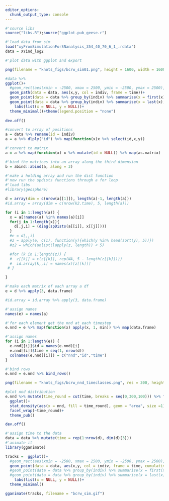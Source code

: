 ```yaml
---
editor_options: 
  chunk_output_type: console
---
```

```r
#'source libs
source("libs.R");source("ggplot.pub_geese.r")
```

```r
#'load data from sim
load("xyFromSimulationForSNanalysis_354_40_70_6_1_.rdata")
data = XYind_log2
```

```r
#'plot data with ggplot and export

png(filename = "knots_figs/bcrw_sim01.png", height = 1600, width = 1600, res = 350)

#data %>% 
ggplot()+
  #geom_rect(aes(xmin = -2500, xmax = 2500, ymin = -2500, ymax = 2500), fill = "transparent", col = 1, lty = 2)+
  geom_path(data = data, aes(x,y, col = indiv, frame = time))+
  geom_point(data = data %>% group_by(indiv) %>% summarise(x = first(x), y = first(y)), aes(x, y), size = 3, col = 4, shape = 1)+
  geom_point(data = data %>% group_by(indiv) %>% summarise(x = last(x), y = last(y)), aes(x, y), size = 3, col = 2, shape = 13)+
    labs(list(x = NULL, y = NULL))+
  theme_minimal()+theme(legend.position = "none")
  
dev.off()
```

```r
#convert to array of positions
a = data %>% rename(id = indiv)
a = a %>% dlply("id") %>% map(function(x)x %>% select(id,x,y))

#'convert to matrix
a = a %>% map(function(x) x %>% mutate(id = NULL)) %>% map(as.matrix)

#'bind the matrices into an array along the third dimension
b = abind::abind(a, along = 3)
```

```r
#'make a holding array and run the dist function
#'now run the spdists functions through a for loop
#'load libs
#library(geosphere)

d = array(dim = c(nrow(a[[1]]), length(a)-1, length(a)))
#id.array = array(dim = c(nrow(k2.time), 5, length(a)))

for (i in 1:length(a)) {
  x = a[!names(a) %in% names(a)[i]]
  for(j in 1:length(x)){
    d[,j,i] = (diag(spDists(a[[i]], x[[j]])))
  }
  #e = d[,,i]
  #z = apply(e, c(1), function(y){which(y %in% head(sort(y), 5))})
  #z2 = which(unlist(lapply(z, length)) < 5)

  #for (k in 1:length(z)) {
  #  z[[k]] = c(z[[k]], rep(NA, 5 - length(z[[k]])))
  #  id.array[k,,i] = names(x)[z[[k]]]
 # }

}

#'make each matrix of each array a df
e = d %>% apply(3, data.frame)

#id.array = id.array %>% apply(3, data.frame)

#'assign names
names(e) = names(a)
```

```r
#'for each element get the nnd at each timestep
e.nnd = e %>% map(function(x) apply(x, 1, min)) %>% map(data.frame)

#'assign names
for (i in 1:length(e)) {
  e.nnd[[i]]$id = names(e.nnd)[i]
  e.nnd[[i]]$time = seq(1, nrow(d))
  colnames(e.nnd[[i]]) = c("nnd","id","time")
}

#'bind rows
e.nnd = e.nnd %>% bind_rows()
```

```r
png(filename = "knots_figs/bcrw_nnd_timeclasses.png", res = 300, height = 800, width = 1600)

#plot nnd distribution
e.nnd %>% mutate(time_round = cut(time, breaks = seq(0,300,100))) %>% filter(!is.na(time_round)) %>% 
  ggplot()+
  stat_density(aes(x = nnd, fill = time_round), geom = "area", size =1)+
  facet_wrap(~time_round)+
  theme_pub()

dev.off()
```

```r
#'assign time to the data
data = data %>% mutate(time = rep(1:nrow(d), dim(d)[3]))
#'animate it
library(gganimate)

tracks =  ggplot()+
  #geom_rect(aes(xmin = -2500, xmax = 2500, ymin = -2500, ymax = 2500), fill = "transparent", col = 1, lty = 2)+
  geom_point(data = data, aes(x,y, col = indiv, frame = time, cumulative = T))+
  #geom_point(data = data %>% group_by(indiv) %>% summarise(x = first(x), y = first(y)), aes(x, y), size = 3, col = 4, shape = 1)+
  #geom_point(data = data %>% group_by(indiv) %>% summarise(x = last(x), y = last(y)), aes(x, y), size = 3, col = 2, shape = 13)+
    labs(list(x = NULL, y = NULL))+
  theme_minimal()

gganimate(tracks, filename = "bcrw_sim.gif")

```

